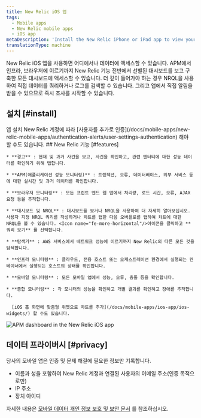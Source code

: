 ```yaml
---
title: New Relic iOS 앱
tags:
  - Mobile apps
  - New Relic mobile apps
  - iOS app
metaDescription: 'Install the New Relic iPhone or iPad app to view your data, run queries, and receive and create alerts.'
translationType: machine
---
```



New Relic iOS 앱을 사용하면 어디에서나 데이터에 액세스할 수 있습니다. APM에서 인프라, 브라우저에 이르기까지 New Relic 기능 전반에서 선별된 대시보드를 보고 구축한 모든 대시보드에 액세스할 수 있습니다. 더 깊이 들어가야 하는 경우 NRQL을 사용하여 직접 데이터를 쿼리하거나 로그를 검색할 수 있습니다. 그리고 앱에서 직접 알림을 받을 수 있으므로 즉시 조사를 시작할 수 있습니다.

## 설치 [#install]

<ButtonGroup>
  <ButtonLink
    data-tessen="stitchedPathLinkClick"
    role="button"
    to="https://itunes.apple.com/us/app/new-relic/id594038638?ls=1&mt=8"
    variant="primary"
  >
    앱 설치
  </ButtonLink>
</ButtonGroup>

<Callout variant="tip">
  New Relic 계정에 따라 [사용자를 추가로 인증](/docs/mobile-apps/new-relic-mobile-apps/authentication-alerts/user-settings-authentication) 해야 할 수도 있습니다.
</Callout>

<SideBySide>
  <Side>
    ## New Relic 기능 [#features]

    * **경고** : 현재 및 과거 사건을 보고, 사건을 확인하고, 관련 엔터티에 대한 성능 데이터를 확인하기 위해 탭합니다.

    * **APM(애플리케이션 성능 모니터링)** : 트랜잭션, 오류, 데이터베이스, 외부 서비스 등에 대한 실시간 및 과거 데이터를 확인합니다.

    * **브라우저 모니터링** : 모든 프런트 엔드 웹 앱에서 처리량, 로드 시간, 오류, AJAX 요청 등을 추적합니다.

    * **대시보드 및 NRQL** : 대시보드를 보거나 NRQL을 사용하여 더 자세히 알아보십시오. 사용자 지정 NRQL 쿼리를 작성하거나 차트를 탭한 다음 오버플로를 탭하여 차트에 대한 NRQL을 볼 수 있습니다. <Icon name="fe-more-horizontal"/>아이콘을 클릭하고 **쿼리 보기** 를 선택합니다.

    * **탐색기** : AWS 서비스에서 네트워크 성능에 이르기까지 New Relic의 다른 모든 것을 탐색합니다.

    * **인프라 모니터링** : 클라우드, 전용 호스트 또는 오케스트레이션 환경에서 실행되는 컨테이너에서 실행되는 호스트의 상태를 확인합니다.

    * **모바일 모니터링** : 모든 모바일 앱에서 성능, 오류, 충돌 등을 확인합니다.

    * **종합 모니터링** : 각 모니터의 성능을 확인하고 개별 결과를 확인하고 장애를 추적합니다.

      [iOS 홈 화면에 맞춤형 위젯으로 차트를 추가](/docs/mobile-apps/ios-app/ios-widgets/) 할 수도 있습니다.
  </Side>

  <Side>
    <img
      title="APM dashboard in the New Relic iOS app"
      alt="APM dashboard in the New Relic iOS app"
      src={mobileappsiOSAppAPMDashboard}
    />
  </Side>
</SideBySide>

## 데이터 프라이버시 [#privacy]

당사의 모바일 앱은 인증 및 문제 해결에 필요한 정보만 기록합니다.

* 이름과 성을 포함하여 New Relic 계정과 연결된 사용자의 이메일 주소(인증 목적으로만)
* IP 주소
* 장치 아이디

자세한 내용은 [모바일 데이터 개인 정보 보호 및 보안 문서](/docs/mobile-monitoring/new-relic-mobile/get-started/security-mobile-apps) 를 참조하십시오.